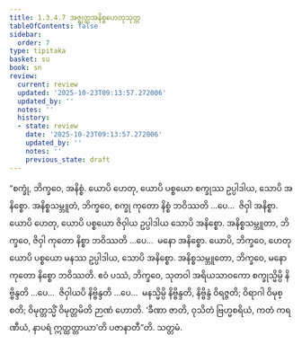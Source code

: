 ```yaml
---
title: 1.3.4.7 အဇ္ဈတ္တအနိစ္စဟေတုသုတ္တ
tableOfContents: false
sidebar:
  order: 7
type: tipitaka
basket: su
book: sn
review:
  current: review
  updated: '2025-10-23T09:13:57.272006'
  updated_by: ''
  notes: ''
  history:
  - state: review
    date: '2025-10-23T09:13:57.272006'
    updated_by: ''
    notes: ''
    previous_state: draft
---
```



<ReviewStatus review={frontmatter.review} showDetails={true} />

<HypothesisAnnotation frontmatter={frontmatter} />

<DynamicBreadcrumb />

<Division number="140" book="sn" e="ch" v="18" p="300">

<Paragraph number="795" book="sn">
“စက္ခုံ, ဘိက္ခဝေ, အနိစ္စံ. ယောပိ ဟေတု, ယောပိ ပစ္စယော စက္ခုဿ ဥပ္ပါဒါယ, သောပိ အနိစ္စော. အနိစ္စသမ္ဘူတံ, ဘိက္ခဝေ, စက္ခု ကုတော နိစ္စံ ဘဝိဿတိ …ပေ…  ဇိဝှါ အနိစ္စာ. ယောပိ ဟေတု, ယောပိ ပစ္စယော ဇိဝှါယ ဥပ္ပါဒါယ သောပိ အနိစ္စော. အနိစ္စသမ္ဘူတာ, ဘိက္ခဝေ, ဇိဝှါ ကုတော နိစ္စာ ဘဝိဿတိ …ပေ…  မနော အနိစ္စော. ယောပိ, ဘိက္ခဝေ, ဟေတု ယောပိ ပစ္စယော မနဿ ဥပ္ပါဒါယ, သောပိ အနိစ္စော. အနိစ္စသမ္ဘူတော, ဘိက္ခဝေ, မနော ကုတော နိစ္စော ဘဝိဿတိ. ဧဝံ ပဿံ, ဘိက္ခဝေ, သုတဝါ အရိယသာဝကော စက္ခုသ္မိမ္ပိ နိဗ္ဗိန္ဒတိ …ပေ…  ဇိဝှါယပိ နိဗ္ဗိန္ဒတိ …ပေ…  မနသ္မိမ္ပိ နိဗ္ဗိန္ဒတိ, နိဗ္ဗိန္ဒံ ဝိရဇ္ဇတိ; ဝိရာဂါ ဝိမုစ္စတိ; ဝိမုတ္တသ္မိံ ဝိမုတ္တမိတိ ဉာဏံ ဟောတိ. ‘ခီဏာ ဇာတိ, ဝုသိတံ ဗြဟ္မစရိယံ, ကတံ ကရဏီယံ, နာပရံ ဣတ္ထတ္တာယာ’တိ ပဇာနာတီ”တိ.

</Paragraph>
</Division>

<Paragraph number="796" type="center" book="sn">
သတ္တမံ.
</Paragraph>